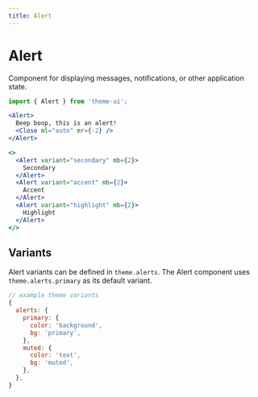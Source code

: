 ```yaml
---
title: Alert
---
```


# Alert

Component for displaying messages, notifications, or other application state.

```js
import { Alert } from 'theme-ui';
```

```jsx
<Alert>
  Beep boop, this is an alert!
  <Close ml="auto" mr={-2} />
</Alert>
```

```jsx
<>
  <Alert variant="secondary" mb={2}>
    Secondary
  </Alert>
  <Alert variant="accent" mb={2}>
    Accent
  </Alert>
  <Alert variant="highlight" mb={2}>
    Highlight
  </Alert>
</>
```

## Variants

Alert variants can be defined in `theme.alerts`.
The Alert component uses `theme.alerts.primary` as its default variant.

```js
// example theme variants
{
  alerts: {
    primary: {
      color: 'background',
      bg: 'primary',
    },
    muted: {
      color: 'text',
      bg: 'muted',
    },
  },
}
```
